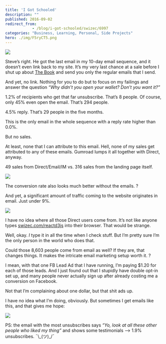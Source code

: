 ```yaml
---
title: 'I Got Schooled'
description: ""
published: 2016-09-02
redirect_from: 
            - /blog/i-got-schooled/swizec/6997
categories: "Business, Learning, Personal, Side Projects"
hero: ./img/F5ryCT5.png
---
```

![](./img/F5ryCT5.png)

Steve’s right. He got the last email in my 10-day email sequence, and it doesn’t even link back to my site. It’s my very last chance at a sale before I shut up about [The Book](https://swizec.com/reactd3js/) and send you only the regular emails that I send.

And yet, no link. Nothing for you to do but to focus on my failings and answer the question _“Why didn’t you open your wallet? Don’t you want it?”_

1.2% of recipients who get that far unsubscribe. That’s 8 people. Of course, only 45% even open the email. That’s 294 people.

4.5% reply. That’s 29 people in the five months.

This is the only email in the whole sequence with a reply rate higher than 0.0%.

But no sales.

At least, none that I can attribute to this email. Hell, none of my sales get attributed to any of these emails. Gumroad lumps it all together with Direct, anyway.

49 sales from Direct/Email/IM vs. 316 sales from the landing page itself.

![](./img/cGHt0lV.png)

The conversion rate also looks much better without the emails. ?

And yet, a significant amount of traffic coming to the website originates in email. Just under 9%.

![](./img/DfwSxBc.png)

I have no idea where all those Direct users come from. It’s not like anyone types [swizec.com/reactd3js](https://swizec.com/reactd3js/) into their browser. That would be strange.

Well, okay. _I_ type it in all the time when I check stuff. But I’m pretty sure I’m the only person in the world who does that.

Could those 8,603 people come from email as well? If they are, that changes things. It makes the intricate email marketing setup worth it. ?

I mean, with that one FB Lead Ad that I have running, I’m paying $1.20 for each of those leads. And I just found out that I stupidly have double opt-in set up, and many people never actually sign up after already costing me a conversion on Facebook.

Not that I’m complaining about one dollar, but that shit ads up.

I have no idea what I’m doing, obviously. But sometimes I get emails like this, and that gives me hope:

![](./img/5MRoXQc.png)

PS: the email with the most unsubscribes says _“Yo, look at all these other people who liked my thing”_ and shows some testimonials –> 1.9% unsubscribes. ¯\\\_(ツ)\_/¯